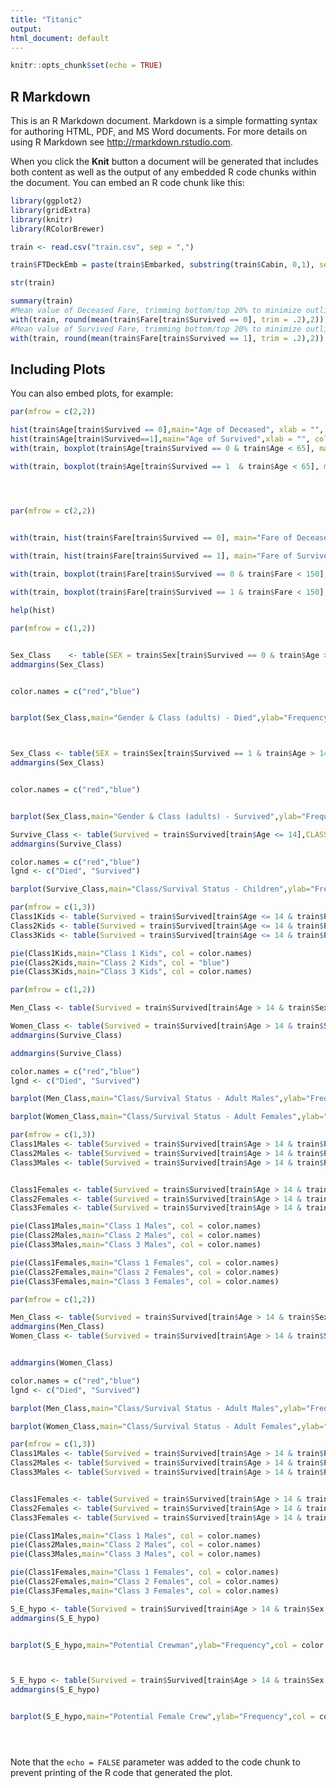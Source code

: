 ```yaml
---
title: "Titanic"
output: 
html_document: default
---
```


```r
knitr::opts_chunk$set(echo = TRUE)
```

## R Markdown

This is an R Markdown document. Markdown is a simple formatting syntax for authoring HTML, PDF, and MS Word documents. For more details on using R Markdown see <http://rmarkdown.rstudio.com>.

When you click the **Knit** button a document will be generated that includes both content as well as the output of any embedded R code chunks within the document. You can embed an R code chunk like this:

```r
library(ggplot2)
library(gridExtra)
library(knitr)
library(RColorBrewer)

train <- read.csv("train.csv", sep = ",")

train$FTDeckEmb = paste(train$Embarked, substring(train$Cabin, 0,1), sep = "_")

str(train)
```


```r
summary(train)
#Mean value of Deceased Fare, trimming bottom/top 20% to minimize outliers.
with(train, round(mean(train$Fare[train$Survived == 0], trim = .2),2))
#Mean value of Survived Fare, trimming bottom/top 20% to minimize outliers.
with(train, round(mean(train$Fare[train$Survived == 1], trim = .2),2))

```

## Including Plots

You can also embed plots, for example:

```r
par(mfrow = c(2,2)) 

hist(train$Age[train$Survived == 0],main="Age of Deceased", xlab = "", col = "red")
hist(train$Age[train$Survived==1],main="Age of Survived",xlab = "", col="green")
with(train, boxplot(train$Age[train$Survived == 0 & train$Age < 65], main="Age of Deceased", xlab = "", col = "red"))

with(train, boxplot(train$Age[train$Survived == 1  & train$Age < 65], main="Age of Survived", xlab = "", col = "green"))




par(mfrow = c(2,2))


with(train, hist(train$Fare[train$Survived == 0], main="Fare of Deceased", xlab = "", col = "red"))
     
with(train, hist(train$Fare[train$Survived == 1], main="Fare of Survived", xlab = "", col = "green"))

with(train, boxplot(train$Fare[train$Survived == 0 & train$Fare < 150], main="Fare of Deceased", xlab = "", col = "red"))

with(train, boxplot(train$Fare[train$Survived == 1 & train$Fare < 150], main="Fare of Survived", xlab = "", col = "green"))

help(hist)
```


```r
par(mfrow = c(1,2))


Sex_Class    <- table(SEX = train$Sex[train$Survived == 0 & train$Age > 14],CLASS = train$Pclass[train$Survived == 0 & train$Age > 14])
addmargins(Sex_Class)


color.names = c("red","blue")


barplot(Sex_Class,main="Gender & Class (adults) - Died",ylab="Frequency",col = color.names,beside= TRUE,legend=rownames(Sex_Class),args.legend = list(x = "topleft",horiz = FALSE))



Sex_Class <- table(SEX = train$Sex[train$Survived == 1 & train$Age > 14],CLASS = train$Pclass[train$Survived == 1 & train$Age > 14])
addmargins(Sex_Class)


color.names = c("red","blue")


barplot(Sex_Class,main="Gender & Class (adults) - Survived",ylab="Frequency",col = color.names,beside= TRUE)
```


```r

Survive_Class <- table(Survived = train$Survived[train$Age <= 14],CLASS = train$Pclass[train$Age <= 14])
addmargins(Survive_Class)

color.names = c("red","blue")
lgnd <- c("Died", "Survived")

barplot(Survive_Class,main="Class/Survival Status - Children",ylab="Frequency",col = color.names,beside= TRUE,legend=lgnd,args.legend = list(x = "topleft",horiz = FALSE))

par(mfrow = c(1,3))
Class1Kids <- table(Survived = train$Survived[train$Age <= 14 & train$Pclass == 1])
Class2Kids <- table(Survived = train$Survived[train$Age <= 14 & train$Pclass == 2])
Class3Kids <- table(Survived = train$Survived[train$Age <= 14 & train$Pclass == 3])

pie(Class1Kids,main="Class 1 Kids", col = color.names)
pie(Class2Kids,main="Class 2 Kids", col = "blue")
pie(Class3Kids,main="Class 3 Kids", col = color.names)
```


```r
par(mfrow = c(1,2))

Men_Class <- table(Survived = train$Survived[train$Age > 14 & train$Sex == "male"],CLASS = train$Pclass[train$Age > 14 & train$Sex == "male"])

Women_Class <- table(Survived = train$Survived[train$Age > 14 & train$Sex == "female"],CLASS = train$Pclass[train$Age > 14 & train$Sex == "female"])
addmargins(Survive_Class)

addmargins(Survive_Class)

color.names = c("red","blue")
lgnd <- c("Died", "Survived")

barplot(Men_Class,main="Class/Survival Status - Adult Males",ylab="Frequency",col = color.names,beside= TRUE,legend=lgnd,args.legend = list(x = "topleft",horiz = FALSE))

barplot(Women_Class,main="Class/Survival Status - Adult Females",ylab="Frequency",col = color.names,beside= TRUE,legend=FALSE)

par(mfrow = c(1,3))
Class1Males <- table(Survived = train$Survived[train$Age > 14 & train$Pclass == 1 & train$Sex == "male"])
Class2Males <- table(Survived = train$Survived[train$Age > 14 & train$Pclass == 2 & train$Sex == "male"])
Class3Males <- table(Survived = train$Survived[train$Age > 14 & train$Pclass == 3 & train$Sex == "male"])


Class1Females <- table(Survived = train$Survived[train$Age > 14 & train$Pclass == 1 & train$Sex == "female"])
Class2Females <- table(Survived = train$Survived[train$Age > 14 & train$Pclass == 2 & train$Sex == "female"])
Class3Females <- table(Survived = train$Survived[train$Age > 14 & train$Pclass == 3 & train$Sex == "female"])

pie(Class1Males,main="Class 1 Males", col = color.names)
pie(Class2Males,main="Class 2 Males", col = color.names)
pie(Class3Males,main="Class 3 Males", col = color.names)

pie(Class1Females,main="Class 1 Females", col = color.names)
pie(Class2Females,main="Class 2 Females", col = color.names)
pie(Class3Females,main="Class 3 Females", col = color.names)
```


```r
par(mfrow = c(1,2))

Men_Class <- table(Survived = train$Survived[train$Age > 14 & train$Sex == "male"],CLASS = train$Pclass[train$Age > 14 & train$Sex == "male"])
addmargins(Men_Class)
Women_Class <- table(Survived = train$Survived[train$Age > 14 & train$Sex == "female"],CLASS = train$Pclass[train$Age > 14 & train$Sex == "female"])


addmargins(Women_Class)

color.names = c("red","blue")
lgnd <- c("Died", "Survived")

barplot(Men_Class,main="Class/Survival Status - Adult Males",ylab="Frequency",col = color.names,beside= TRUE,legend=lgnd,args.legend = list(x = "topleft",horiz = FALSE))

barplot(Women_Class,main="Class/Survival Status - Adult Females",ylab="Frequency",col = color.names,beside= TRUE,legend=FALSE)

par(mfrow = c(1,3))
Class1Males <- table(Survived = train$Survived[train$Age > 14 & train$Pclass == 1 & train$Sex == "male"])
Class2Males <- table(Survived = train$Survived[train$Age > 14 & train$Pclass == 2 & train$Sex == "male"])
Class3Males <- table(Survived = train$Survived[train$Age > 14 & train$Pclass == 3 & train$Sex == "male"])


Class1Females <- table(Survived = train$Survived[train$Age > 14 & train$Pclass == 1 & train$Sex == "female"])
Class2Females <- table(Survived = train$Survived[train$Age > 14 & train$Pclass == 2 & train$Sex == "female"])
Class3Females <- table(Survived = train$Survived[train$Age > 14 & train$Pclass == 3 & train$Sex == "female"])

pie(Class1Males,main="Class 1 Males", col = color.names)
pie(Class2Males,main="Class 2 Males", col = color.names)
pie(Class3Males,main="Class 3 Males", col = color.names)

pie(Class1Females,main="Class 1 Females", col = color.names)
pie(Class2Females,main="Class 2 Females", col = color.names)
pie(Class3Females,main="Class 3 Females", col = color.names)
```


```r




S_E_hypo <- table(Survived = train$Survived[train$Age > 14 & train$Sex == "male" & train$FTDeckEmb == "S_E" & train$SibSp == 0 & train$Parch == 0],CLASS = train$Pclass[train$Age > 14 & train$Sex == "male" & train$FTDeckEmb == "S_E" & train$SibSp == 0 & train$Parch == 0])
addmargins(S_E_hypo)


barplot(S_E_hypo,main="Potential Crewman",ylab="Frequency",col = color.names,beside= TRUE,legend=lgnd,args.legend = list(x = "topleft",horiz = FALSE))



S_E_hypo <- table(Survived = train$Survived[train$Age > 14 & train$Sex == "female" & train$FTDeckEmb == "S_E" & train$SibSp == 0 & train$Parch == 0],CLASS = train$Pclass[train$Age > 14 & train$Sex == "female" & train$FTDeckEmb == "S_E" & train$SibSp == 0 & train$Parch == 0])
addmargins(S_E_hypo)


barplot(S_E_hypo,main="Potential Female Crew",ylab="Frequency",col = color.names,beside= TRUE,legend=lgnd,args.legend = list(x = "topleft",horiz = FALSE))




```


```r
```

Note that the `echo = FALSE` parameter was added to the code chunk to prevent printing of the R code that generated the plot.
